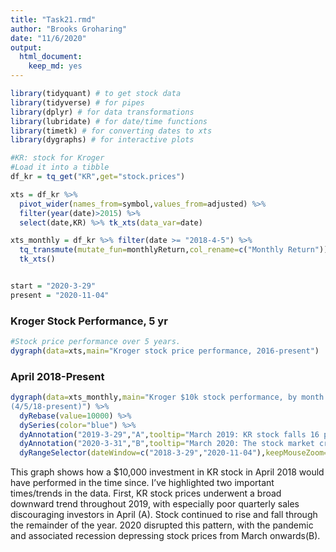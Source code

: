 ```yaml
---
title: "Task21.rmd"
author: "Brooks Groharing"
date: "11/6/2020"
output: 
  html_document: 
    keep_md: yes
---
```


```r
library(tidyquant) # to get stock data
library(tidyverse) # for pipes
library(dplyr) # for data transformations
library(lubridate) # for date/time functions
library(timetk) # for converting dates to xts
library(dygraphs) # for interactive plots

#KR: stock for Kroger
#Load it into a tibble
df_kr = tq_get("KR",get="stock.prices")

xts = df_kr %>%
  pivot_wider(names_from=symbol,values_from=adjusted) %>% 
  filter(year(date)>2015) %>%
  select(date,KR) %>% tk_xts(data_var=date)

xts_monthly = df_kr %>% filter(date >= "2018-4-5") %>%
  tq_transmute(mutate_fun=monthlyReturn,col_rename=c("Monthly Return")) %>%
  tk_xts()


start = "2020-3-29"
present = "2020-11-04"

```

### Kroger Stock Performance, 5 yr

```r

#Stock price performance over 5 years.
dygraph(data=xts,main="Kroger stock price performance, 2016-present")

```
### April 2018-Present

```r

dygraph(data=xts_monthly,main="Kroger $10k stock performance, by month 
(4/5/18-present)") %>%
  dyRebase(value=10000) %>%
  dySeries(color="blue") %>%
  dyAnnotation("2019-3-29","A",tooltip="March 2019: KR stock falls 16 percent following dissappointing Q4 sales") %>%
  dyAnnotation("2020-3-31","B",tooltip="March 2020: The stock market crashes, signalling the start of an ongoing recession") %>%
  dyRangeSelector(dateWindow=c("2018-3-29","2020-11-04"),keepMouseZoom=TRUE)

```

This graph shows how a $10,000 investment in KR stock in April 2018 would have performed in the time since. I've highlighted two important times/trends in the data. First, KR stock prices underwent a broad downward trend throughout 2019, with especially poor quarterly sales discouraging investors in April (A). Stock continued to rise and fall through the remainder of the year. 2020 disrupted this pattern, with the pandemic and associated recession depressing stock prices from March onwards(B).

